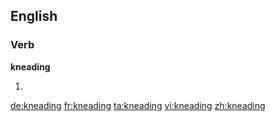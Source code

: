 ==English==

===Verb===
'''kneading'''

# {{present participle of|[[knead]]}}

[[de:kneading]]
[[fr:kneading]]
[[ta:kneading]]
[[vi:kneading]]
[[zh:kneading]]